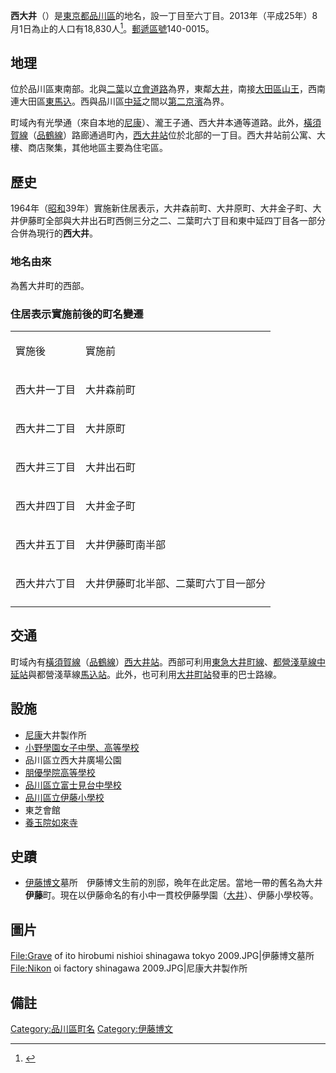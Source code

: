 {{Otheruses|subject=東京都品川區的地名|other=東京都品川區的鐵路車站|西大井站}}
{{Pathnav|日本|東京都|品川區|frame=1}}
{{Infobox Settlement
|official_name = 西大井
|native_name =
|settlement_type = [[町|町]]
|image_skyline = Takioji street nishioi shinagawa 2009.JPG
|imagesize = 250px
|image_caption = 瀧王子通
|image_flag =
|image_seal =
| image_map =
| map_caption =
|subdivision_type = [[國家|國家]]
|subdivision_name = [[File:Flag_of_Japan.svg|border]] [[日本|日本]]
|subdivision_type1 = [[都道府縣|都道府縣]]
|subdivision_name1 = [[File:Flag_of_Tokyo_Prefecture.svg|25px]] [[東京都|東京都]]
|subdivision_type2 = [[東京都區部|特別區]]
|subdivision_name2 = [[File:Flag_of_Shinagawa,_Tokyo.svg|25px]] [[品川區|品川區]]
|established_title =
|established_date =
|government_type =
|leader_title =
|leader_name =
|area_magnitude =
|area_total_sq_mi =
|area_total_km2 =
|area_land_sq_mi =
|area_land_km2 =
|area_urban_sq_mi =
|area_urban_km2 =
|area_metro_km2 =
|area_metro_sq_mi =
|population_as_of= 2013年（平成25年）8月1日
|population_footnotes =
|population_total = 18830
|population_urban =
|population_metro =
|population_density_sq_mi =
|population_density_km2 =
| timezone = [[日本標準時間|JST]]
| utc_offset = +9
|timezone_DST =
|utc_offset_DST =
|latd=|latm=|lats=|latNS=
|longd=|longm=|longs=|longEW=
|elevation_footnotes=
|elevation_m =
|elevation_ft =
|postal_code_type = [[郵遞區號|郵遞區號]]
|postal_code = 140-0015
|area_code =
|website =
|footnotes =
}}
'''西大井'''（{{jpn|j=西大井|hg=にしおおい|rm=Nishi-ōi|f=y}}）是[[東京都|東京都]][[品川區|品川區]]的地名，設一丁目至六丁目。2013年（平成25年）8月1日為止的人口有18,830人<ref>{{Cite web |url=http://www.city.shinagawa.tokyo.jp/ct/other000044500/201308a.xls |title=世帯と人口‐例月表 【地区別、町丁別、地域センター別】 2013年8月1日現在 |accessdate=2013年8月7日 |archive-date=2014年2月23日 |archive-url=https://web.archive.org/web/20140223014045/http://www.city.shinagawa.tokyo.jp/ct/other000044500/201308a.xls |dead-url=no }}</ref>。[[郵遞區號|郵遞區號]]140-0015。

== 地理 ==
位於品川區東南部。北與[[二葉_(品川區)|二葉]]以[[立會道路|立會道路]]為界，東鄰[[大井_(品川區)|大井]]，南接[[大田區|大田區]][[山王_(大田區)|山王]]，西南連大田區[[東馬込|東馬込]]。西與品川區[[中延|中延]]之間以[[國道1號_(日本)|第二京濱]]為界。

町域內有光學通（來自本地的[[尼康|尼康]]）、瀧王子通、西大井本通等道路。此外，[[橫須賀線|橫須賀線]]（[[品鶴線|品鶴線]]）路廊通過町內，[[西大井站|西大井站]]位於北部的一丁目。西大井站前公寓、大樓、商店聚集，其他地區主要為住宅區。

== 歷史 ==
1964年（[[昭和|昭和]]39年）實施新住居表示，大井森前町、大井原町、大井金子町、大井伊藤町全部與大井出石町西側三分之二、二葉町六丁目和東中延四丁目各一部分合併為現行的'''西大井'''。
=== 地名由來 ===
為舊大井町的西部。
=== 住居表示實施前後的町名變遷 ===
{| cellpadding="2"  cellspacing="0" border="1"
|-
|實施後
|實施前
|-
|西大井一丁目
|大井森前町
|-
|西大井二丁目
|大井原町
|-
|西大井三丁目
|大井出石町
|-
|西大井四丁目
|大井金子町
|-
|西大井五丁目
|大井伊藤町南半部
|-
|西大井六丁目
|大井伊藤町北半部、二葉町六丁目一部分
|-
|}

== 交通 ==
町域內有[[橫須賀線|橫須賀線]]（[[品鶴線|品鶴線]]）[[西大井站|西大井站]]。西部可利用[[東急大井町線|東急大井町線]]、[[都營地下鐵淺草線|都營淺草線]][[中延站|中延站]]與都營淺草線[[馬込站|馬込站]]。此外，也可利用[[大井町站|大井町站]]發車的巴士路線。

== 設施 ==
* [[尼康|尼康]]大井製作所
* [[小野學園女子中學、高等學校|小野學園女子中學、高等學校]]
* 品川區立西大井廣場公園
* [[朋優學院高等學校|朋優學院高等學校]]
* [[品川區立富士見台中學校|品川區立富士見台中學校]]
* [[品川區立伊藤小學校|品川區立伊藤小學校]]
* 東芝會館
* [[養玉院|養玉院如來寺]]

== 史蹟 ==
* [[伊藤博文|伊藤博文]]墓所　伊藤博文生前的別邸，晩年在此定居。當地一帶的舊名為大井'''伊藤'''町。現在以伊藤命名的有小中一貫校伊藤學園（[[大井_(品川區)|大井]]）、伊藤小學校等。

== 圖片 ==
<gallery>
File:Grave of ito hirobumi nishioi shinagawa tokyo 2009.JPG|伊藤博文墓所
File:Nikon oi factory shinagawa 2009.JPG|尼康大井製作所
</gallery>

== 備註 ==
{{reflist}}

{{Commonscat|Nishi-Oi, Shinagawa}}
{{品川區的町名}}
{{DEFAULTSORT:Nishioi}}
[[Category:品川區町名|Category:品川區町名]]
[[Category:伊藤博文|Category:伊藤博文]]